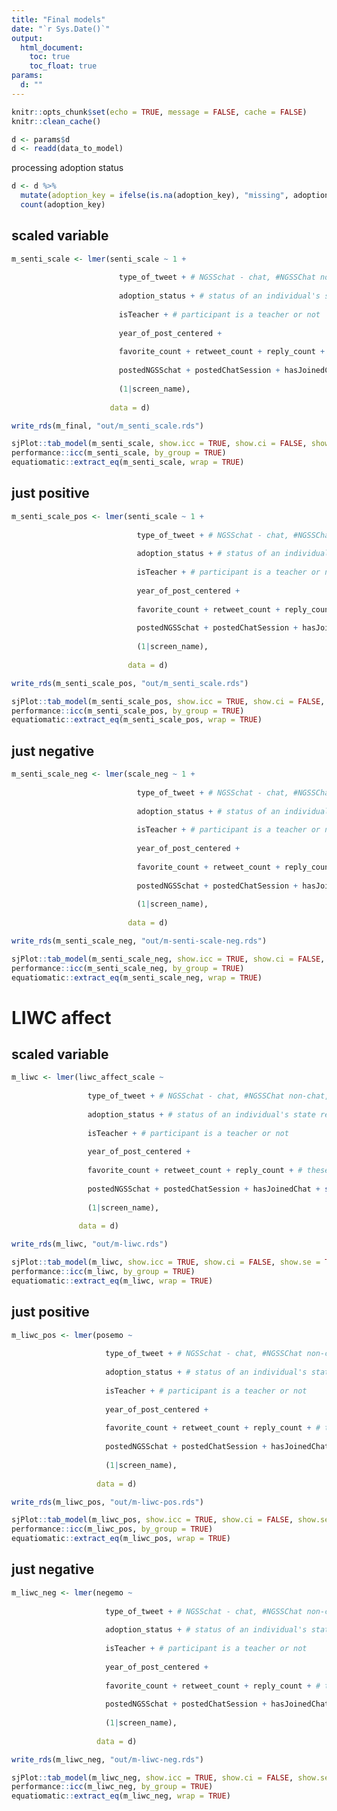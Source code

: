 ```yaml
---
title: "Final models"
date: "`r Sys.Date()`"
output:
  html_document:
    toc: true
    toc_float: true
params:
  d: ""
---
```


```r
knitr::opts_chunk$set(echo = TRUE, message = FALSE, cache = FALSE)
knitr::clean_cache()
```

```r
d <- params$d
d <- readd(data_to_model)
```

processing adoption status

```r
d <- d %>% 
  mutate(adoption_key = ifelse(is.na(adoption_key), "missing", adoption_key)) %>% 
  count(adoption_key)
```

## scaled variable

```r
m_senti_scale <- lmer(senti_scale ~ 1 + 
                        
                        type_of_tweet + # NGSSchat - chat, #NGSSChat non-chat, non-#NGSSchat (inclues e.g. NGSS)
                        
                        adoption_status + # status of an individual's state regarding when they adopted the NGSS
                        
                        isTeacher + # participant is a teacher or not
                        
                        year_of_post_centered + 
                        
                        favorite_count + retweet_count + reply_count + # these are tweet-level variables; may not need to include
                        
                        postedNGSSchat + postedChatSession + hasJoinedChat + scale(total_n_chats) + # these are user-level variables; see describe-data.Rmd for definitions
                        
                        (1|screen_name), 
                      
                      data = d)

write_rds(m_final, "out/m_senti_scale.rds")

sjPlot::tab_model(m_senti_scale, show.icc = TRUE, show.ci = FALSE, show.se = TRUE, show.std = "std")
performance::icc(m_senti_scale, by_group = TRUE)
equatiomatic::extract_eq(m_senti_scale, wrap = TRUE)
```

## just positive

```r
m_senti_scale_pos <- lmer(senti_scale ~ 1 + 
                            
                            type_of_tweet + # NGSSchat - chat, #NGSSChat non-chat, non-#NGSSchat (inclues e.g. NGSS)
                            
                            adoption_status + # status of an individual's state regarding when they adopted the NGSS
                            
                            isTeacher + # participant is a teacher or not
                            
                            year_of_post_centered + 
                            
                            favorite_count + retweet_count + reply_count + # these are tweet-level variables; may not need to include
                            
                            postedNGSSchat + postedChatSession + hasJoinedChat + scale(total_n_chats) + # these are user-level variables; see describe-data.Rmd for definitions
                            
                            (1|screen_name), 
                          
                          data = d)

write_rds(m_senti_scale_pos, "out/m_senti_scale.rds")

sjPlot::tab_model(m_senti_scale_pos, show.icc = TRUE, show.ci = FALSE, show.se = TRUE, show.std = "std")
performance::icc(m_senti_scale_pos, by_group = TRUE)
equatiomatic::extract_eq(m_senti_scale_pos, wrap = TRUE)
```

## just negative

```r
m_senti_scale_neg <- lmer(scale_neg ~ 1 + 
                            
                            type_of_tweet + # NGSSchat - chat, #NGSSChat non-chat, non-#NGSSchat (inclues e.g. NGSS)
                            
                            adoption_status + # status of an individual's state regarding when they adopted the NGSS
                            
                            isTeacher + # participant is a teacher or not
                            
                            year_of_post_centered + 
                            
                            favorite_count + retweet_count + reply_count + # these are tweet-level variables; may not need to include
                            
                            postedNGSSchat + postedChatSession + hasJoinedChat + scale(total_n_chats) + # these are user-level variables; see describe-data.Rmd for definitions
                            
                            (1|screen_name), 
                          
                          data = d)

write_rds(m_senti_scale_neg, "out/m-senti-scale-neg.rds")

sjPlot::tab_model(m_senti_scale_neg, show.icc = TRUE, show.ci = FALSE, show.se = TRUE, show.std = "std")
performance::icc(m_senti_scale_neg, by_group = TRUE)
equatiomatic::extract_eq(m_senti_scale_neg, wrap = TRUE)
```

# LIWC affect

## scaled variable

```r
m_liwc <- lmer(liwc_affect_scale ~ 
                 
                 type_of_tweet + # NGSSchat - chat, #NGSSChat non-chat, non-#NGSSchat (inclues e.g. NGSS)
                 
                 adoption_status + # status of an individual's state regarding when they adopted the NGSS
                 
                 isTeacher + # participant is a teacher or not
                 
                 year_of_post_centered + 
                 
                 favorite_count + retweet_count + reply_count + # these are tweet-level variables; may not need to include
                 
                 postedNGSSchat + postedChatSession + hasJoinedChat + scale(total_n_chats) + # these are user-level variables; see describe-data.Rmd for definitions
                 
                 (1|screen_name), 
               
               data = d)

write_rds(m_liwc, "out/m-liwc.rds")

sjPlot::tab_model(m_liwc, show.icc = TRUE, show.ci = FALSE, show.se = TRUE, show.std = "std")
performance::icc(m_liwc, by_group = TRUE)
equatiomatic::extract_eq(m_liwc, wrap = TRUE)
````

## just positive

```r
m_liwc_pos <- lmer(posemo ~ 
                     
                     type_of_tweet + # NGSSchat - chat, #NGSSChat non-chat, non-#NGSSchat (inclues e.g. NGSS)
                     
                     adoption_status + # status of an individual's state regarding when they adopted the NGSS
                     
                     isTeacher + # participant is a teacher or not
                     
                     year_of_post_centered + 
                     
                     favorite_count + retweet_count + reply_count + # these are tweet-level variables; may not need to include
                     
                     postedNGSSchat + postedChatSession + hasJoinedChat + scale(total_n_chats) + # these are user-level variables; see describe-data.Rmd for definitions
                     
                     (1|screen_name), 
                   
                   data = d)

write_rds(m_liwc_pos, "out/m-liwc-pos.rds")

sjPlot::tab_model(m_liwc_pos, show.icc = TRUE, show.ci = FALSE, show.se = TRUE, show.std = "std")
performance::icc(m_liwc_pos, by_group = TRUE)
equatiomatic::extract_eq(m_liwc_pos, wrap = TRUE)
````

## just negative

```r
m_liwc_neg <- lmer(negemo ~ 
                     
                     type_of_tweet + # NGSSchat - chat, #NGSSChat non-chat, non-#NGSSchat (inclues e.g. NGSS)
                     
                     adoption_status + # status of an individual's state regarding when they adopted the NGSS
                     
                     isTeacher + # participant is a teacher or not
                     
                     year_of_post_centered + 
                     
                     favorite_count + retweet_count + reply_count + # these are tweet-level variables; may not need to include
                     
                     postedNGSSchat + postedChatSession + hasJoinedChat + scale(total_n_chats) + # these are user-level variables; see describe-data.Rmd for definitions
                     
                     (1|screen_name), 
                   
                   data = d)

write_rds(m_liwc_neg, "out/m-liwc-neg.rds")

sjPlot::tab_model(m_liwc_neg, show.icc = TRUE, show.ci = FALSE, show.se = TRUE, show.std = "std")
performance::icc(m_liwc_neg, by_group = TRUE)
equatiomatic::extract_eq(m_liwc_neg, wrap = TRUE)
````
